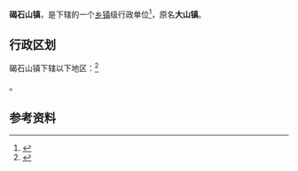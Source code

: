 {{中国乡级行政区|37/16/23/102/000}}

'''碣石山镇'''，是{{PRC admin/fullname|37/16/23/102/000|3}}下辖的一个[[乡镇|乡镇]]级行政单位<ref>{{PRC admin/ref sgc|{{PRC admin/parent|37/16/23/102/000}}}}</ref>，原名'''大山镇'''。

== 行政区划 ==

碣石山镇下辖以下地区：<ref>{{PRC admin/ref sgc|37/16/23/102/000}}</ref>

{{PRC admin/children|37/16/23/102/000}}。

== 参考资料 ==

{{reflist}}

{{行政区划小作品}}
{{PRC admin/navcat|37/16/23/102/000}}